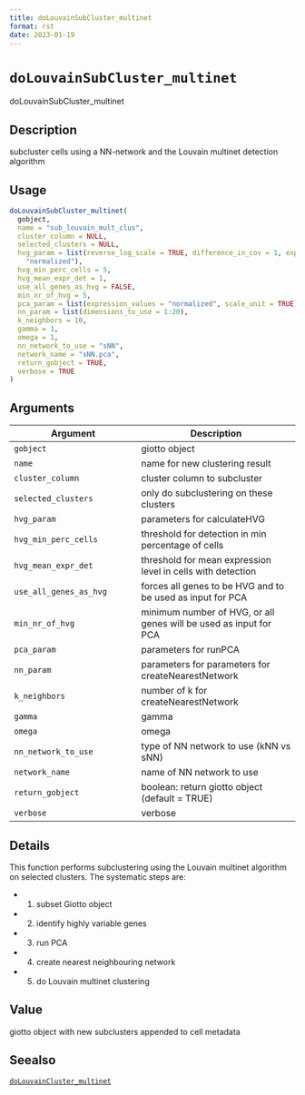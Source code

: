 ```yaml
--- 
title: doLouvainSubCluster_multinet 
format: rst 
date: 2023-01-19 
--- 
```

# `doLouvainSubCluster_multinet`

doLouvainSubCluster_multinet


## Description

subcluster cells using a NN-network and the Louvain multinet detection algorithm


## Usage

```r
doLouvainSubCluster_multinet(
  gobject,
  name = "sub_louvain_mult_clus",
  cluster_column = NULL,
  selected_clusters = NULL,
  hvg_param = list(reverse_log_scale = TRUE, difference_in_cov = 1, expression_values =
    "normalized"),
  hvg_min_perc_cells = 5,
  hvg_mean_expr_det = 1,
  use_all_genes_as_hvg = FALSE,
  min_nr_of_hvg = 5,
  pca_param = list(expression_values = "normalized", scale_unit = TRUE),
  nn_param = list(dimensions_to_use = 1:20),
  k_neighbors = 10,
  gamma = 1,
  omega = 1,
  nn_network_to_use = "sNN",
  network_name = "sNN.pca",
  return_gobject = TRUE,
  verbose = TRUE
)
```


## Arguments

Argument      |Description
------------- |----------------
`gobject`     |     giotto object
`name`     |     name for new clustering result
`cluster_column`     |     cluster column to subcluster
`selected_clusters`     |     only do subclustering on these clusters
`hvg_param`     |     parameters for calculateHVG
`hvg_min_perc_cells`     |     threshold for detection in min percentage of cells
`hvg_mean_expr_det`     |     threshold for mean expression level in cells with detection
`use_all_genes_as_hvg`     |     forces all genes to be HVG and to be used as input for PCA
`min_nr_of_hvg`     |     minimum number of HVG, or all genes will be used as input for PCA
`pca_param`     |     parameters for runPCA
`nn_param`     |     parameters for parameters for createNearestNetwork
`k_neighbors`     |     number of k for createNearestNetwork
`gamma`     |     gamma
`omega`     |     omega
`nn_network_to_use`     |     type of NN network to use (kNN vs sNN)
`network_name`     |     name of NN network to use
`return_gobject`     |     boolean: return giotto object (default = TRUE)
`verbose`     |     verbose


## Details

This function performs subclustering using the Louvain multinet algorithm on selected clusters.
 The systematic steps are:
   

*  1. subset Giotto object   

*  2. identify highly variable genes   

*  3. run PCA   

*  4. create nearest neighbouring network   

*  5. do Louvain multinet clustering


## Value

giotto object with new subclusters appended to cell metadata


## Seealso

[`doLouvainCluster_multinet`](#dolouvainclustermultinet)


